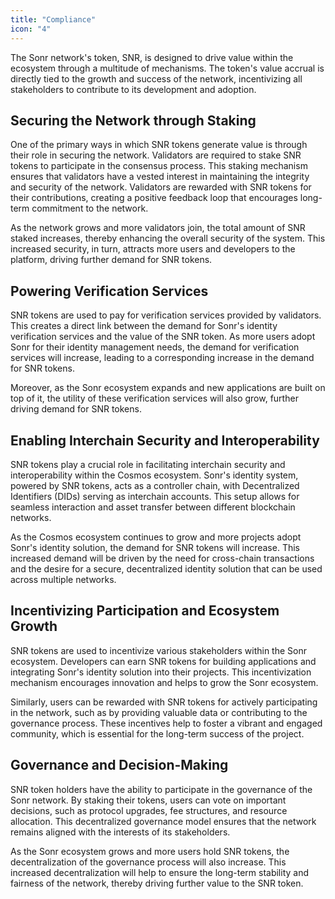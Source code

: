 ```yaml
---
title: "Compliance"
icon: "4"
---
```


The Sonr network's token, SNR, is designed to drive value within the ecosystem through a multitude of mechanisms. The token's value accrual is directly tied to the growth and success of the network, incentivizing all stakeholders to contribute to its development and adoption.

## Securing the Network through Staking

One of the primary ways in which SNR tokens generate value is through their role in securing the network. Validators are required to stake SNR tokens to participate in the consensus process. This staking mechanism ensures that validators have a vested interest in maintaining the integrity and security of the network. Validators are rewarded with SNR tokens for their contributions, creating a positive feedback loop that encourages long-term commitment to the network.

As the network grows and more validators join, the total amount of SNR staked increases, thereby enhancing the overall security of the system. This increased security, in turn, attracts more users and developers to the platform, driving further demand for SNR tokens.

## Powering Verification Services

SNR tokens are used to pay for verification services provided by validators. This creates a direct link between the demand for Sonr's identity verification services and the value of the SNR token. As more users adopt Sonr for their identity management needs, the demand for verification services will increase, leading to a corresponding increase in the demand for SNR tokens.

Moreover, as the Sonr ecosystem expands and new applications are built on top of it, the utility of these verification services will also grow, further driving demand for SNR tokens.

## Enabling Interchain Security and Interoperability

SNR tokens play a crucial role in facilitating interchain security and interoperability within the Cosmos ecosystem. Sonr's identity system, powered by SNR tokens, acts as a controller chain, with Decentralized Identifiers (DIDs) serving as interchain accounts. This setup allows for seamless interaction and asset transfer between different blockchain networks.

As the Cosmos ecosystem continues to grow and more projects adopt Sonr's identity solution, the demand for SNR tokens will increase. This increased demand will be driven by the need for cross-chain transactions and the desire for a secure, decentralized identity solution that can be used across multiple networks.

## Incentivizing Participation and Ecosystem Growth

SNR tokens are used to incentivize various stakeholders within the Sonr ecosystem. Developers can earn SNR tokens for building applications and integrating Sonr's identity solution into their projects. This incentivization mechanism encourages innovation and helps to grow the Sonr ecosystem.

Similarly, users can be rewarded with SNR tokens for actively participating in the network, such as by providing valuable data or contributing to the governance process. These incentives help to foster a vibrant and engaged community, which is essential for the long-term success of the project.

## Governance and Decision-Making

SNR token holders have the ability to participate in the governance of the Sonr network. By staking their tokens, users can vote on important decisions, such as protocol upgrades, fee structures, and resource allocation. This decentralized governance model ensures that the network remains aligned with the interests of its stakeholders.

As the Sonr ecosystem grows and more users hold SNR tokens, the decentralization of the governance process will also increase. This increased decentralization will help to ensure the long-term stability and fairness of the network, thereby driving further value to the SNR token.



